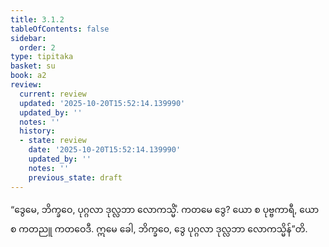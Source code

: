 ```yaml
---
title: 3.1.2
tableOfContents: false
sidebar:
  order: 2
type: tipitaka
basket: su
book: a2
review:
  current: review
  updated: '2025-10-20T15:52:14.139990'
  updated_by: ''
  notes: ''
  history:
  - state: review
    date: '2025-10-20T15:52:14.139990'
    updated_by: ''
    notes: ''
    previous_state: draft
---
```



<DynamicBreadcrumb />


<ReviewStatus review={frontmatter.review} showDetails={true} />

<HypothesisAnnotation frontmatter={frontmatter} />

<Division number="120" book="a2" e="ch" v="15" p="86">

<Paragraph number="205" book="a2">
“ဒွေမေ, ဘိက္ခဝေ, ပုဂ္ဂလာ ဒုလ္လဘာ လောကသ္မိံ. ကတမေ ဒွေ? ယော စ ပုဗ္ဗကာရီ, ယော စ ကတညူ ကတဝေဒီ. ဣမေ ခေါ, ဘိက္ခဝေ, ဒွေ ပုဂ္ဂလာ ဒုလ္လဘာ လောကသ္မိန်”တိ.
</Paragraph>
</Division>